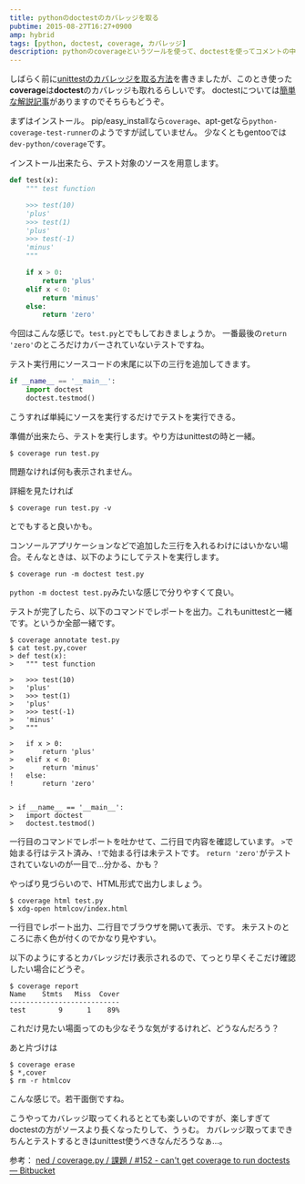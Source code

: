 ```yaml
---
title: pythonのdoctestのカバレッジを取る
pubtime: 2015-08-27T16:27+0900
amp: hybrid
tags: [python, doctest, coverage, カバレッジ]
description: pythonのcoverageというツールを使って、doctestを使ってコメントの中に書いたテストのカバレッジを取得する方法です。テキスト形式やHTML形式などの出力を試しました。
---
```


しばらく前に[unittestのカバレッジを取る方法](/blog/2015/03/python-unittest-coverage.html)を書きましたが、このとき使った<strong>coverage</strong>は<strong>doctest</strong>のカバレッジも取れるらしいです。
doctestについては[簡単な解説記事](/blog/2013/05/python-doctest.html)がありますのでそちらもどうぞ。

まずはインストール。
pip/easy\_installなら`coverage`、apt-getなら`python-coverage-test-runner`のようですが試していません。
少なくともgentooでは`dev-python/coverage`です。

インストール出来たら、テスト対象のソースを用意します。
``` python
def test(x):
    """ test function

    >>> test(10)
    'plus'
    >>> test(1)
    'plus'
    >>> test(-1)
    'minus'
    """

    if x > 0:
        return 'plus'
    elif x < 0:
        return 'minus'
    else:
        return 'zero'
```
今回はこんな感じで。`test.py`とでもしておきましょうか。
一番最後の`return 'zero'`のところだけカバーされていないテストですね。

テスト実行用にソースコードの末尾に以下の三行を追加してきます。
``` python
if __name__ == '__main__':
    import doctest
    doctest.testmod()
```
こうすれば単純にソースを実行するだけでテストを実行できる。

準備が出来たら、テストを実行します。やり方はunittestの時と一緒。
``` shell
$ coverage run test.py
```
問題なければ何も表示されません。

詳細を見たければ
``` shell
$ coverage run test.py -v
```
とでもすると良いかも。

コンソールアプリケーションなどで追加した三行を入れるわけにはいかない場合。そんなときは、以下のようにしてテストを実行します。
``` shell
$ coverage run -m doctest test.py
```
`python -m doctest test.py`みたいな感じで分りやすくて良い。

テストが完了したら、以下のコマンドでレポートを出力。これもunittestと一緒です。というか全部一緒です。
```
$ coverage annotate test.py
$ cat test.py,cover
> def test(x):
> 	""" test function

> 	>>> test(10)
> 	'plus'
> 	>>> test(1)
> 	'plus'
> 	>>> test(-1)
> 	'minus'
> 	"""

> 	if x > 0:
> 		return 'plus'
> 	elif x < 0:
> 		return 'minus'
! 	else:
! 		return 'zero'


> if __name__ == '__main__':
> 	import doctest
> 	doctest.testmod()
```
一行目のコマンドでレポートを吐かせて、二行目で内容を確認しています。
`>`で始まる行はテスト済み、`!`で始まる行は未テストです。
`return 'zero'`がテストされていないのが一目で…分かる、かも？

やっぱり見づらいので、HTML形式で出力しましょう。
``` shell
$ coverage html test.py
$ xdg-open htmlcov/index.html
```
一行目でレポート出力、二行目でブラウザを開いて表示、です。
未テストのところに赤く色が付くのでかなり見やすい。

以下のようにするとカバレッジだけ表示されるので、てっとり早くそこだけ確認したい場合にどうぞ。
```
$ coverage report
Name    Stmts   Miss  Cover
---------------------------
test        9      1    89%
```
これだけ見たい場面ってのも少なそうな気がするけれど、どうなんだろう？

あと片づけは
``` shell
$ coverage erase
$ *,cover
$ rm -r htmlcov
```
こんな感じで。若干面倒ですね。

こうやってカバレッジ取ってくれるととても楽しいのですが、楽しすぎてdoctestの方がソースより長くなったりして、うぅむ。
カバレッジ取ってまできちんとテストするときはunittest使うべきなんだろうなぁ…。

参考： [ned / coverage.py / 課題 / #152 - can&#39;t get coverage to run doctests &mdash; Bitbucket](https://bitbucket.org/ned/coveragepy/issues/152/cant-get-coverage-to-run-doctests)
